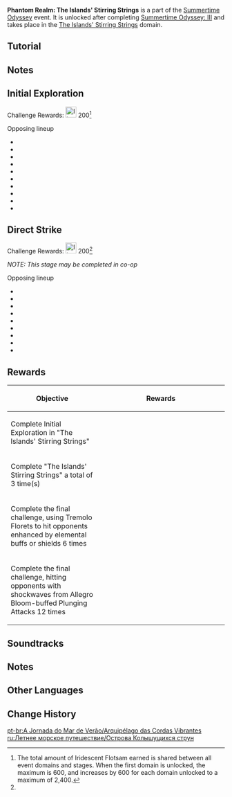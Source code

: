 {{Event Tabs
|subpage1=Surfpiercer
|subpage2=Misty Hills, Foggy Vales
|subpage3=The Islands' Stirring Strings
|subpage4=Immernachtreich Keep
|subpage5=Temple of the Star Latitudes
}}
{{Event
|name              = Phantom Realm: The Islands' Stirring Strings
|image             = Phantom Realm The Islands' Stirring Strings.png
|type              = In-Game
|group             = Sub
|time_known        = yes
|time_start        = 2022-07-17 04:00:00
|time_end          = 2022-08-24 05:59:59
|time_end_offset   = GMT+8
}}
'''Phantom Realm: The Islands' Stirring Strings''' is a part of the [[Summertime Odyssey]] event. It is unlocked after completing [[Summertime Odyssey: III]] and takes place in the [[The Islands' Stirring Strings]] domain.

==Tutorial==
{{Tutorial
|image1 = Tutorial The Islands' Stirring Strings 1.png
|text1  = In "The Islands' Stirring Strings," activate Allegro Blooms in the correct way to create wind currents that will help you glide around.
|image2 = Tutorial The Islands' Stirring Strings 2.png
|text2  = Fly up, up, and away using the wind currents created by Allegro Blooms and gain this enhancement when performing Plunging Attacks: Unleash a shockwave that deals DMG to opponents in a fixed AoE.
|image3 = Tutorial The Islands' Stirring Strings 3.png
|text3  = Activate Tremolo Florets in the right way to cause them to release sound waves that deal Physical DMG to opponents in a fixed AoE. Tremolo Florets can effectively attack opponents who are holding shields, strengthened by elemental buffs, or being shielded.
}}

==Notes==
{{Environmental Damage|17|Plunging Attack shockwaves}}

==Initial Exploration==
Challenge Rewards: [[File:Item Iridescent Flotsam.png|25px]] 200<ref group="Note" name="stagerewards">The total amount of Iridescent Flotsam earned is shared between all event domains and stages. When the first domain is unlocked, the maximum is 600, and increases by 600 for each domain unlocked to a maximum of 2,400.</ref>

;Opposing lineup
* {{Enemy|Geo Slime}}
* {{Enemy|Large Geo Slime}}
* {{Enemy|Pyro Slime}}
* {{Enemy|Hilichurl Shooter}}
* {{Enemy|Pyro Hilichurl Shooter}}
* {{Enemy|Rock Shield Hilichurl Guard}}
* {{Enemy|Geo Samachurl}}
* {{Enemy|Fatui Skirmisher - Geochanter Bracer}}
* {{Enemy|Ruin Guard}}
* {{Enemy|Stonehide Lawachurl}}

==Direct Strike==
Challenge Rewards: [[File:Item Iridescent Flotsam.png|25px]] 200<ref group="Note" name="stagerewards" />

''NOTE: This stage may be completed in co-op''

;Opposing lineup
* {{Enemy|Geo Slime}}
* {{Enemy|Large Pyro Slime}}
* {{Enemy|Large Geo Slime}}
* {{Enemy|Pyro Hilichurl Shooter}}
* {{Enemy|Rock Shield Hilichurl Guard}}
* {{Enemy|Geo Samachurl}}
* {{Enemy|Fatui Skirmisher - Geochanter Bracer}}
* {{Enemy|Ruin Guard}}
* {{Enemy|Stonehide Lawachurl}}

==Rewards==
{| class="article-table"
! Objective
! style="width: 280px;" | Rewards
|-
| Complete Initial Exploration in "The Islands' Stirring Strings"
| {{Card|Primogem|30}}{{Card|Mora|20,000}}{{Card|Hero's Wit|2}}
|-
| Complete "The Islands' Stirring Strings" a total of 3 time(s)
| {{Card|Primogem|30}}{{Card|Mora|20,000}}{{Card|Hero's Wit|2}}
|-
| Complete the final challenge, using Tremolo Florets to hit opponents enhanced by elemental buffs or shields 6 times
| {{Card|Mora|20,000}}{{Card|Mystic Enhancement Ore|4}}
|-
| Complete the final challenge, hitting opponents with shockwaves from Allegro Bloom-buffed Plunging Attacks 12 times
| {{Card|Mora|20,000}}{{Card|Mystic Enhancement Ore|4}}
|}

==Soundtracks==
{{Soundtracks by Category Table|type=eventgameplay}}

==Notes==
{{Reflist|note=1}}

==Other Languages==
{{Other Languages|Transclude=The Islands' Stirring Strings}}

==Change History==
{{Change History|2.8}}

[[pt-br:A Jornada do Mar de Verão/Arquipélago das Cordas Vibrantes]]
[[ru:Летнее морское путешествие/Острова Колышущихся струн]]